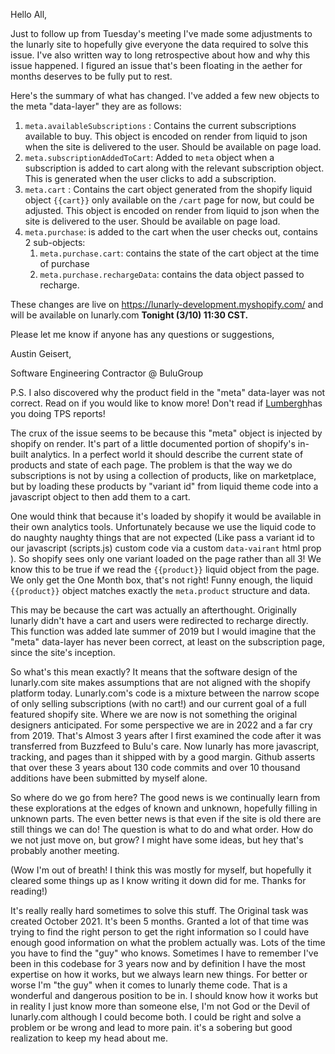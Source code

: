 Hello All,

Just to follow up from Tuesday's meeting I've made some adjustments to the lunarly site to hopefully give everyone the data required to solve this issue. I've also written way to long retrospective about how and why this issue happened. I figured an issue that's been floating in the aether for months deserves to be fully put to rest. 

Here's the summary of what has changed. I've added a few new objects to the meta "data-layer" they are as follows:

1. `meta.availableSubscriptions` : Contains the current subscriptions available to buy. This object is encoded on render from liquid to json when the site is delivered to the user. Should be available on page load. 
2. `meta.subscriptionAddedToCart`: Added to `meta` object when a subscription is added to cart along with the relevant subscription object. This is generated when the user clicks to add a subscription. 
3. `meta.cart` : Contains the cart object generated from the shopify liquid object ```{{cart}}``` only available on the `/cart` page for now, but could be adjusted.  This object is encoded on render from liquid to json when the site is delivered to the user. Should be available on page load. 
4. `meta.purchase`: is added to the cart when the user checks out, contains 2 sub-objects:
   1. `meta.purchase.cart`: contains the state of the cart object at the time of purchase
   2. `meta.purchase.rechargeData`: contains the data object passed to recharge. 

These changes are live on https://lunarly-development.myshopify.com/ and will be available on lunarly.com **Tonight (3/10) 11:30 CST.** 

Please let me know if anyone has any questions or suggestions,

Austin Geisert,

Software Engineering Contractor @ BuluGroup 



P.S. I also discovered why the product field in the "meta" data-layer was not correct. Read on if you would like to know more! Don't read if [Lumbergh](https://www.youtube.com/watch?v=jsLUidiYm0w)has you doing TPS reports!

 The crux of the issue seems to be because this "meta" object is injected by shopify on render. It's part of a little documented portion of shopify's in-built analytics. In a perfect world it should describe the current state of products and state of each page. The problem is that the way we do subscriptions is not by using a collection of products, like on marketplace, but by loading these products by "variant id" from liquid theme code into a javascript object to then add them to a cart. 

One would think that because it's loaded by shopify it would be available in their own analytics tools. Unfortunately because we use the liquid code to do naughty naughty things that are not expected (Like pass a variant id to our javascript (scripts.js) custom code via a custom `data-vairant` html prop ). So shopify sees only one variant loaded on the page rather than all 3! We know this to be true if we read the ```{{product}}``` liquid object from the page. We only get the One Month box, that's not right! Funny enough, the liquid ```{{product}}``` object matches exactly the `meta.product` structure and data. 

This may be because the cart was actually an afterthought. Originally lunarly didn't have a cart and users were redirected to recharge directly. This function was added late summer of 2019 but I would imagine that the "meta" data-layer has never been correct, at least on the subscription page, since the site's inception.  

So what's this mean exactly? It means that the software design of the lunarly.com site makes assumptions that are not aligned with the shopify platform today. Lunarly.com's code is a mixture between the narrow scope of only selling subscriptions (with no cart!) and our current goal of a full featured shopify site. Where we are now is not something the original designers anticipated.  For some perspective we are in 2022 and a far cry from 2019. That's Almost 3 years after I first examined the code after it was transferred from Buzzfeed to Bulu's care. Now lunarly has more javascript, tracking, and pages than it shipped with by a good margin. Github asserts that over these 3 years about 130 code commits and over 10 thousand additions have been submitted by myself alone.  

So where do we go from here? The good news is we continually learn from these explorations at the edges of known and unknown, hopefully filling in unknown parts. The even better news is that even if the site is old there are still things we can do! The question is what to do and what order. How do we not just move on, but grow? I might have some ideas, but hey that's probably another meeting. 

(Wow I'm out of breath! I think this was mostly for myself, but hopefully it cleared some things up as I know writing it down did for me. Thanks for reading!) 

It's really really hard sometimes to solve this stuff. The Original task was created October 2021. It's been 5 months. Granted a lot of that time was trying to find the right person to get the right information so I could have enough good information on what the problem actually was. Lots of the time you have to find the "guy" who knows. Sometimes I have to remember I've been in this codebase for 3 years now and by definition I have the most expertise on how it works, but we always learn new things. For better or worse I'm "the guy" when it comes to lunarly theme code. That is a wonderful and dangerous position to be in. I should know how it works but in reality I just know more than someone else, I'm not God or the Devil of lunarly.com although I could become both. I could be right and solve a problem or be wrong and lead to more pain. it's a sobering but good realization to keep my head about me. 